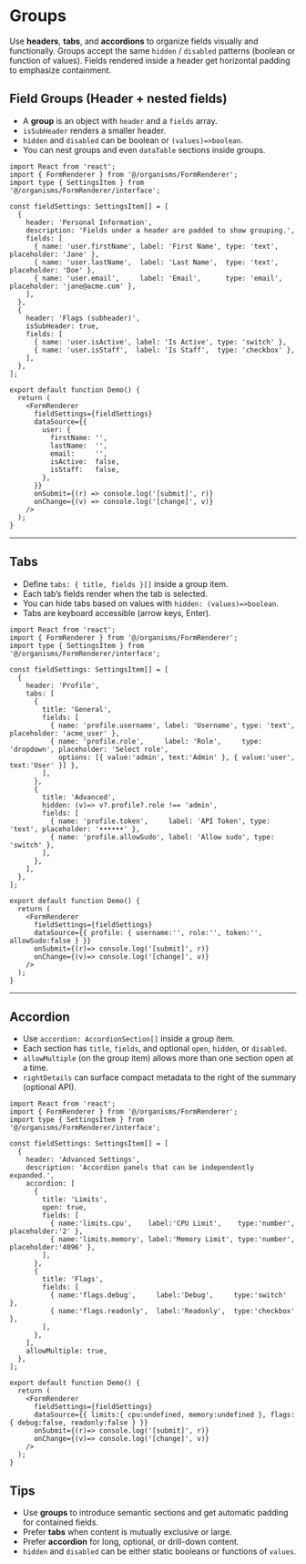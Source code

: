 

<Meta title="organisms/FormRenderer/Groups" />

# Groups
Use **headers**, **tabs**, and **accordions** to organize fields visually and functionally. Groups accept the same `hidden` / `disabled` patterns (boolean or function of values). Fields rendered inside a header get horizontal padding to emphasize containment.


## Field Groups (Header + nested fields)
- A **group** is an object with `header` and a `fields` array.
- `isSubHeader` renders a smaller header.
- `hidden` and `disabled` can be boolean or `(values)=>boolean`.
- You can nest groups and even `dataTable` sections inside groups.

```tsx
import React from 'react';
import { FormRenderer } from '@/organisms/FormRenderer';
import type { SettingsItem } from '@/organisms/FormRenderer/interface';

const fieldSettings: SettingsItem[] = [
  {
    header: 'Personal Information',
    description: 'Fields under a header are padded to show grouping.',
    fields: [
      { name: 'user.firstName', label: 'First Name', type: 'text', placeholder: 'Jane' },
      { name: 'user.lastName',  label: 'Last Name',  type: 'text', placeholder: 'Doe' },
      { name: 'user.email',     label: 'Email',      type: 'email', placeholder: 'jane@acme.com' },
    ],
  },
  {
    header: 'Flags (subheader)',
    isSubHeader: true,
    fields: [
      { name: 'user.isActive', label: 'Is Active', type: 'switch' },
      { name: 'user.isStaff',  label: 'Is Staff',  type: 'checkbox' },
    ],
  },
];

export default function Demo() {
  return (
    <FormRenderer
      fieldSettings={fieldSettings}
      dataSource={{
        user: {
          firstName: '',
          lastName:  '',
          email:     '',
          isActive:  false,
          isStaff:   false,
        },
      }}
      onSubmit={(r) => console.log('[submit]', r)}
      onChange={(v) => console.log('[change]', v)}
    />
  );
}
```

---

## Tabs
- Define `tabs: { title, fields }[]` inside a group item.
- Each tab’s fields render when the tab is selected.
- You can hide tabs based on values with `hidden: (values)=>boolean`.
- Tabs are keyboard accessible (arrow keys, Enter).

```tsx
import React from 'react';
import { FormRenderer } from '@/organisms/FormRenderer';
import type { SettingsItem } from '@/organisms/FormRenderer/interface';

const fieldSettings: SettingsItem[] = [
  {
    header: 'Profile',
    tabs: [
      {
        title: 'General',
        fields: [
          { name: 'profile.username', label: 'Username', type: 'text', placeholder: 'acme_user' },
          { name: 'profile.role',     label: 'Role',     type: 'dropdown', placeholder: 'Select role',
            options: [{ value:'admin', text:'Admin' }, { value:'user', text:'User' }] },
        ],
      },
      {
        title: 'Advanced',
        hidden: (v)=> v?.profile?.role !== 'admin',
        fields: [
          { name: 'profile.token',     label: 'API Token', type: 'text', placeholder: '••••••' },
          { name: 'profile.allowSudo', label: 'Allow sudo', type: 'switch' },
        ],
      },
    ],
  },
];

export default function Demo() {
  return (
    <FormRenderer
      fieldSettings={fieldSettings}
      dataSource={{ profile: { username:'', role:'', token:'', allowSudo:false } }}
      onSubmit={(r)=> console.log('[submit]', r)}
      onChange={(v)=> console.log('[change]', v)}
    />
  );
}
```

---

## Accordion
- Use `accordion: AccordionSection[]` inside a group item.
- Each section has `title`, `fields`, and optional `open`, `hidden`, or `disabled`.
- `allowMultiple` (on the group item) allows more than one section open at a time.
- `rightDetails` can surface compact metadata to the right of the summary (optional API).

```tsx
import React from 'react';
import { FormRenderer } from '@/organisms/FormRenderer';
import type { SettingsItem } from '@/organisms/FormRenderer/interface';

const fieldSettings: SettingsItem[] = [
  {
    header: 'Advanced Settings',
    description: 'Accordion panels that can be independently expanded.',
    accordion: [
      {
        title: 'Limits',
        open: true,
        fields: [
          { name:'limits.cpu',    label:'CPU Limit',    type:'number', placeholder:'2' },
          { name:'limits.memory', label:'Memory Limit', type:'number', placeholder:'4096' },
        ],
      },
      {
        title: 'Flags',
        fields: [
          { name:'flags.debug',     label:'Debug',     type:'switch' },
          { name:'flags.readonly',  label:'Readonly',  type:'checkbox' },
        ],
      },
    ],
    allowMultiple: true,
  },
];

export default function Demo() {
  return (
    <FormRenderer
      fieldSettings={fieldSettings}
      dataSource={{ limits:{ cpu:undefined, memory:undefined }, flags:{ debug:false, readonly:false } }}
      onSubmit={(r)=> console.log('[submit]', r)}
      onChange={(v)=> console.log('[change]', v)}
    />
  );
}
```

## Tips
- Use **groups** to introduce semantic sections and get automatic padding for contained fields.
- Prefer **tabs** when content is mutually exclusive or large.
- Prefer **accordion** for long, optional, or drill-down content.
- `hidden` and `disabled` can be either static booleans or functions of `values`.
